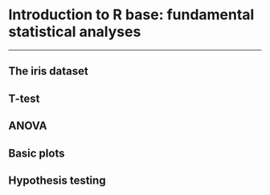 # Introduction to R base: fundamental statistical analyses

---

## The iris dataset

## T-test

## ANOVA

## Basic plots

## Hypothesis testing

